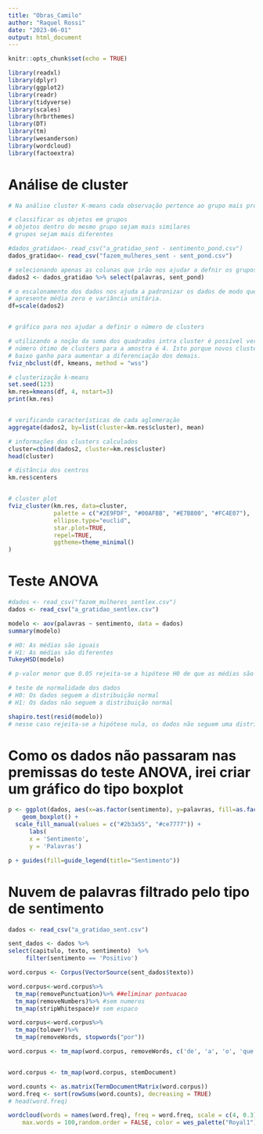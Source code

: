 ```yaml
---
title: "Obras_Camilo"
author: "Raquel Rossi"
date: "2023-06-01"
output: html_document
---
```


```r

knitr::opts_chunk$set(echo = TRUE)

library(readxl)
library(dplyr)
library(ggplot2)
library(readr)
library(tidyverse)
library(scales)
library(hrbrthemes)
library(DT)
library(tm) 
library(wesanderson)
library(wordcloud)
library(factoextra)
```

# Análise de cluster
```r

# Na análise cluster K-means cada observação pertence ao grupo mais próximo da média. 

# classificar os objetos em grupos
# objetos dentro do mesmo grupo sejam mais similares
# grupos sejam mais diferentes

#dados_gratidao<- read_csv("a_gratidao_sent - sentimento_pond.csv")
dados_gratidao<- read_csv("fazem_mulheres_sent - sent_pond.csv")

# selecionando apenas as colunas que irão nos ajudar a defnir os grupos
dados2 <- dados_gratidao %>% select(palavras, sent_pond)

# o escalonamento dos dados nos ajuda a padronizar os dados de modo que cada variável 
# apresente média zero e variância unitária.
df=scale(dados2)


# gráfico para nos ajudar a definir o número de clusters

# utilizando a noção da soma dos quadrados intra cluster é possível verificar que o 
# número ótimo de clusters para a amostra é 4. Isto porque novos clusters acima de 4 possuem
# baixo ganho para aumentar a diferenciação dos demais.
fviz_nbclust(df, kmeans, method = "wss")

# clusterização k-means
set.seed(123)
km.res=kmeans(df, 4, nstart=3)
print(km.res)


# verificando características de cada aglomeração
aggregate(dados2, by=list(cluster=km.res$cluster), mean)

# informações dos clusters calculados
cluster=cbind(dados2, cluster=km.res$cluster)
head(cluster)

# distância dos centros
km.res$centers


# cluster plot
fviz_cluster(km.res, data=cluster,
             palette = c("#2E9FDF", "#00AFBB", "#E7B800", "#FC4E07"),
             ellipse.type="euclid",
             star.plot=TRUE,
             repel=TRUE,
             ggtheme=theme_minimal()
)

```

# Teste ANOVA 
```r
#dados <- read_csv("fazem_mulheres_sentlex.csv")
dados <- read_csv("a_gratidao_sentlex.csv")

modelo <- aov(palavras ~ sentimento, data = dados)
summary(modelo)

# H0: As médias são iguais
# H1: As médias são diferentes
TukeyHSD(modelo)

# p-valor menor que 0.05 rejeita-se a hipótese H0 de que as médias são iguais, há diferença entre os tipos de sentimento e a quantidade de palavras.

# teste de normalidade dos dados
# H0: Os dados seguem a distribuição normal
# H1: Os dados não seguem a distribuição normal

shapiro.test(resid(modelo))
# nesse caso rejeita-se a hipótese nula, os dados não seguem uma distribuição normal
```

# Como os dados não passaram nas premissas do teste ANOVA, irei criar um gráfico do tipo boxplot
```r

p <- ggplot(dados, aes(x=as.factor(sentimento), y=palavras, fill=as.factor(sentimento))) + 
    geom_boxplot() +
  scale_fill_manual(values = c("#2b3a55", "#ce7777")) +
      labs(
      x = 'Sentimento',
      y = 'Palavras') 

p + guides(fill=guide_legend(title="Sentimento"))
```

# Nuvem de palavras filtrado pelo tipo de sentimento 
```r

dados <- read_csv("a_gratidao_sent.csv")

sent_dados <- dados %>%
select(capitulo, texto, sentimento)  %>%
     filter(sentimento == 'Positivo')

word.corpus <- Corpus(VectorSource(sent_dados$texto))

word.corpus<-word.corpus%>%
  tm_map(removePunctuation)%>% ##eliminar pontuacao
  tm_map(removeNumbers)%>% #sem numeros
  tm_map(stripWhitespace)# sem espaco

word.corpus<-word.corpus%>%
  tm_map(tolower)%>% 
  tm_map(removeWords, stopwords("por"))

word.corpus <- tm_map(word.corpus, removeWords, c('de', 'a', 'o', 'que', 'e', 'do', 'da', 'em', 'um', 'para', 'é', 'com', 'não', 'uma', 'os', 'no', 'se', 'na', 'por', 'mais', 'as', 'dos', 'como', 'mas', 'foi', 'ao', 'ele', 'das', 'tem', 'à', 'seu', 'sua', 'ou', 'ser', 'quando', 'muito', 'há', 'nos', 'já', 'está', 'eu', 'também', 'só', 'pelo', 'pela', 'até', 'isso', 'ela', 'entre', 'era', 'depois', 'sem', 'mesmo', 'aos', 'ter', 'seus', 'quem', 'nas', 'me', 'esse', 'eles', 'estão', 'você', 'tinha', 'foram', 'essa', 'num', 'nem', 'suas', 'meu', 'às', 'minha', 'têm', 'numa', 'pelos', 'elas', 'havia', 'seja', 'qual', 'será', 'nós', 'tenho', 'lhe', 'deles', 'essas', 'esses', 'pelas', 'este', 'fosse', 'dele', 'tu', 'te', 'vocês', 'vos', 'lhes', 'meus', 'minhas', 'teu', 'tua', 'teus', 'tuas', 'nosso', 'nossa', 'nossos', 'nossas', 'dela', 'delas', 'esta', 'estes', 'estas', 'aquele', 'aquela', 'aqueles', 'aquelas', 'isto', 'aquilo', 'estou', 'está', 'estamos', 'estão', 'estive', 'esteve', 'estivemos', 'estiveram', 'estava', 'estávamos', 'estavam', 'estivera', 'estivéramos', 'esteja', 'estejamos', 'estejam', 'estivesse', 'estivéssemos', 'estivessem', 'estiver', 'estivermos', 'estiverem', 'hei', 'há', 'havemos', 'hão', 'houve', 'houvemos', 'houveram', 'houvera', 'houvéramos', 'haja', 'hajamos', 'hajam', 'houvesse', 'houvéssemos', 'houvessem', 'houver', 'houvermos', 'houverem', 'houverei', 'houverá', 'houveremos', 'houverão', 'houveria', 'houveríamos', 'houveriam', 'sou', 'somos', 'são', 'era', 'éramos', 'eram', 'fui', 'foi', 'fomos', 'foram', 'fora', 'fôramos', 'seja', 'sejamos', 'sejam', 'fosse', 'fôssemos', 'fossem', 'for', 'formos', 'forem', 'serei', 'será'))


word.corpus <- tm_map(word.corpus, stemDocument)

word.counts <- as.matrix(TermDocumentMatrix(word.corpus))
word.freq <- sort(rowSums(word.counts), decreasing = TRUE)
# head(word.freq)  

wordcloud(words = names(word.freq), freq = word.freq, scale = c(4, 0.3), 
    max.words = 100,random.order = FALSE, color = wes_palette("Royal1"))
```
